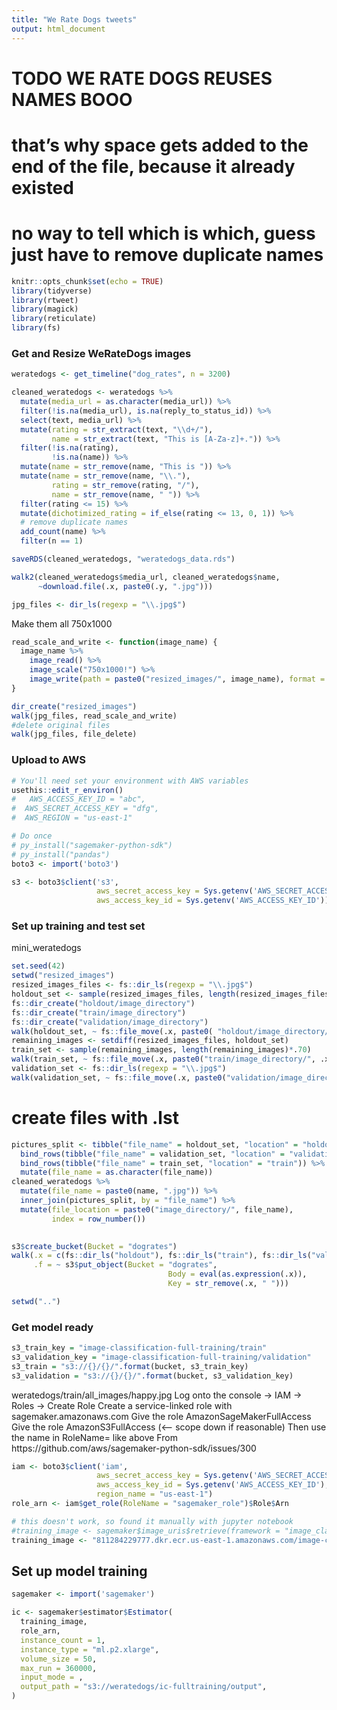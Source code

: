 ```yaml
---
title: "We Rate Dogs tweets"
output: html_document
---
```


# TODO WE RATE DOGS REUSES NAMES BOOO
# that's why space gets added to the end of the file, because it already existed
# no way to tell which is which, guess just have to remove duplicate names 
```r
knitr::opts_chunk$set(echo = TRUE)
library(tidyverse)
library(rtweet)
library(magick)
library(reticulate)
library(fs)
```

### Get and Resize WeRateDogs images

```r
weratedogs <- get_timeline("dog_rates", n = 3200)

cleaned_weratedogs <- weratedogs %>% 
  mutate(media_url = as.character(media_url)) %>%
  filter(!is.na(media_url), is.na(reply_to_status_id)) %>%
  select(text, media_url) %>%
  mutate(rating = str_extract(text, "\\d+/"), 
         name = str_extract(text, "This is [A-Za-z]+.")) %>%
  filter(!is.na(rating), 
         !is.na(name)) %>%
  mutate(name = str_remove(name, "This is ")) %>%
  mutate(name = str_remove(name, "\\."),
         rating = str_remove(rating, "/"),
         name = str_remove(name, " ")) %>%
  filter(rating <= 15) %>%
  mutate(dichotimized_rating = if_else(rating <= 13, 0, 1)) %>%
  # remove duplicate names 
  add_count(name) %>%
  filter(n == 1)

saveRDS(cleaned_weratedogs, "weratedogs_data.rds")
```

```r
walk2(cleaned_weratedogs$media_url, cleaned_weratedogs$name, 
      ~download.file(.x, paste0(.y, ".jpg")))
```

```r
jpg_files <- dir_ls(regexp = "\\.jpg$")
```

Make them all 750x1000

```r
read_scale_and_write <- function(image_name) { 
  image_name %>%
    image_read() %>%
    image_scale("750x1000!") %>%
    image_write(path = paste0("resized_images/", image_name), format = "jpg")
}
```

```r
dir_create("resized_images")
walk(jpg_files, read_scale_and_write)
#delete original files
walk(jpg_files, file_delete)
```

### Upload to AWS

```r
# You'll need set your environment with AWS variables
usethis::edit_r_environ()
#   AWS_ACCESS_KEY_ID = "abc",
#  AWS_SECRET_ACCESS_KEY = "dfg",
#  AWS_REGION = "us-east-1"

```

```r
# Do once 
# py_install("sagemaker-python-sdk")
# py_install("pandas")
boto3 <- import('boto3')
```

```r
s3 <- boto3$client('s3', 
                   aws_secret_access_key = Sys.getenv('AWS_SECRET_ACCESS_KEY'),
                   aws_access_key_id = Sys.getenv('AWS_ACCESS_KEY_ID'))
```

### Set up training and test set

mini_weratedogs

```r
set.seed(42)
setwd("resized_images")
resized_images_files <- fs::dir_ls(regexp = "\\.jpg$")
holdout_set <- sample(resized_images_files, length(resized_images_files)/10)
fs::dir_create("holdout/image_directory")
fs::dir_create("train/image_directory")
fs::dir_create("validation/image_directory")
walk(holdout_set, ~ fs::file_move(.x, paste0( "holdout/image_directory/", .x)))
remaining_images <- setdiff(resized_images_files, holdout_set)
train_set <- sample(remaining_images, length(remaining_images)*.70)
walk(train_set, ~ fs::file_move(.x, paste0("train/image_directory/", .x)))
validation_set <- fs::dir_ls(regexp = "\\.jpg$")
walk(validation_set, ~ fs::file_move(.x, paste0("validation/image_directory/", .x)))
```

# create files with .lst
```r
pictures_split <- tibble("file_name" = holdout_set, "location" = "holdout") %>%
  bind_rows(tibble("file_name" = validation_set, "location" = "validation")) %>%
  bind_rows(tibble("file_name" = train_set, "location" = "train")) %>%
  mutate(file_name = as.character(file_name))
cleaned_weratedogs %>%
  mutate(file_name = paste0(name, ".jpg")) %>%
  inner_join(pictures_split, by = "file_name") %>%
  mutate(file_location = paste0("image_directory/", file_name),
         index = row_number()) 
  
```


```r
s3$create_bucket(Bucket = "dogrates")
walk(.x = c(fs::dir_ls("holdout"), fs::dir_ls("train"), fs::dir_ls("validation")), 
     .f = ~ s3$put_object(Bucket = "dogrates",
                                   Body = eval(as.expression(.x)),
                                   Key = str_remove(.x, " ")))

setwd("..")
```

### Get model ready 

```r
s3_train_key = "image-classification-full-training/train"
s3_validation_key = "image-classification-full-training/validation"
s3_train = "s3://{}/{}/".format(bucket, s3_train_key)
s3_validation = "s3://{}/{}/".format(bucket, s3_validation_key)
```

weratedogs/train/all_images/happy.jpg
Log onto the console -> IAM -> Roles -> Create Role
Create a service-linked role with sagemaker.amazonaws.com
Give the role AmazonSageMakerFullAccess
Give the role AmazonS3FullAccess (<-- scope down if reasonable)
Then use the name in RoleName= like above
From https://github.com/aws/sagemaker-python-sdk/issues/300

```r
iam <- boto3$client('iam', 
                   aws_secret_access_key = Sys.getenv('AWS_SECRET_ACCESS_KEY'),
                   aws_access_key_id = Sys.getenv('AWS_ACCESS_KEY_ID'),
                   region_name = "us-east-1")
role_arn <- iam$get_role(RoleName = "sagemaker_role")$Role$Arn
```

```r
# this doesn't work, so found it manually with jupyter notebook 
#training_image <- sagemaker$image_uris$retrieve(framework = "image_classification", region ="us-east-1")
training_image <- "811284229777.dkr.ecr.us-east-1.amazonaws.com/image-classification:1"
```

## Set up model training

```r
sagemaker <- import('sagemaker')

```

```r
ic <- sagemaker$estimator$Estimator(
  training_image, 
  role_arn,
  instance_count = 1,
  instance_type = "ml.p2.xlarge",
  volume_size = 50,
  max_run = 360000,
  input_mode = ,
  output_path = "s3://weratedogs/ic-fulltraining/output",
)
```

